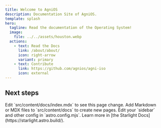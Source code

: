 ```yaml
---
title: Welcome to AgniOS
description: Documentation Site of AgniOS.
template: splash
hero:
  tagline: Read the documentation of the Operating System!
  image:
    file: ../../assets/houston.webp
  actions:
    - text: Read the Docs
      link: /about/about/
      icon: right-arrow
      variant: primary
    - text: Contribute
      link: https://github.com/agnios/agni-iso
      icon: external
---
```



## Next steps

<CardGrid stagger>
	<Card title="Update content" icon="pencil">
		Edit `src/content/docs/index.mdx` to see this page change.
	</Card>
	<Card title="Add new content" icon="add-document">
		Add Markdown or MDX files to `src/content/docs` to create new pages.
	</Card>
	<Card title="Configure your site" icon="setting">
		Edit your `sidebar` and other config in `astro.config.mjs`.
	</Card>
	<Card title="Read the docs" icon="open-book">
		Learn more in [the Starlight Docs](https://starlight.astro.build/).
	</Card>
</CardGrid>

